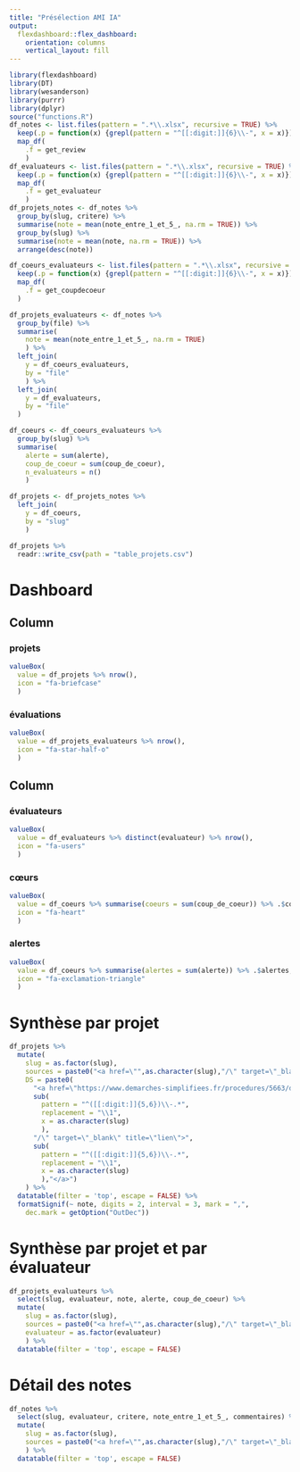 ```yaml
---
title: "Présélection AMI IA"
output: 
  flexdashboard::flex_dashboard:
    orientation: columns
    vertical_layout: fill
---
```


```r
library(flexdashboard)
library(DT)
library(wesanderson)
library(purrr)
library(dplyr)
source("functions.R")
df_notes <- list.files(pattern = ".*\\.xlsx", recursive = TRUE) %>%
  keep(.p = function(x) {grepl(pattern = "^[[:digit:]]{6}\\-", x = x)}) %>%
  map_df(
    .f = get_review
    ) 
df_evaluateurs <- list.files(pattern = ".*\\.xlsx", recursive = TRUE) %>%
  keep(.p = function(x) {grepl(pattern = "^[[:digit:]]{6}\\-", x = x)}) %>%
  map_df(
    .f = get_evaluateur
    ) 
df_projets_notes <- df_notes %>%
  group_by(slug, critere) %>% 
  summarise(note = mean(note_entre_1_et_5_, na.rm = TRUE)) %>%
  group_by(slug) %>%
  summarise(note = mean(note, na.rm = TRUE)) %>%
  arrange(desc(note))

df_coeurs_evaluateurs <- list.files(pattern = ".*\\.xlsx", recursive = TRUE) %>%
  keep(.p = function(x) {grepl(pattern = "^[[:digit:]]{6}\\-", x = x)}) %>%
  map_df(
    .f = get_coupdecoeur
  ) 

df_projets_evaluateurs <- df_notes %>%
  group_by(file) %>% 
  summarise(
    note = mean(note_entre_1_et_5_, na.rm = TRUE)
    ) %>%
  left_join(
    y = df_coeurs_evaluateurs, 
    by = "file"
    ) %>%
  left_join(
    y = df_evaluateurs, 
    by = "file"
  )

df_coeurs <- df_coeurs_evaluateurs %>%
  group_by(slug) %>%
  summarise(
    alerte = sum(alerte), 
    coup_de_coeur = sum(coup_de_coeur), 
    n_evaluateurs = n()
    )

df_projets <- df_projets_notes %>% 
  left_join(
    y = df_coeurs, 
    by = "slug"
    ) 

df_projets %>%
  readr::write_csv(path = "table_projets.csv")
```
Dashboard {data-icon="fa-tachometer" data-orientation="columns"}
=====================================

Column {data-width=500}
-------------------------------------

### projets {.value-box}

```r
valueBox(
  value = df_projets %>% nrow(), 
  icon = "fa-briefcase"
  )
```

### évaluations {.value-box}

```r
valueBox(
  value = df_projets_evaluateurs %>% nrow(), 
  icon = "fa-star-half-o"
  )
```

Column {data-width=500}
-------------------------------------

### évaluateurs {.value-box}

```r
valueBox(
  value = df_evaluateurs %>% distinct(evaluateur) %>% nrow(), 
  icon = "fa-users"
  )
```

### cœurs  {.value-box}

```r
valueBox(
  value = df_coeurs %>% summarise(coeurs = sum(coup_de_coeur)) %>% .$coeurs, 
  icon = "fa-heart"
  )
```

### alertes  {.value-box}

```r
valueBox(
  value = df_coeurs %>% summarise(alertes = sum(alerte)) %>% .$alertes, 
  icon = "fa-exclamation-triangle"
  )
```

Synthèse par projet {data-icon="fa-table"}
======================================================================

```r
df_projets %>%
  mutate(
    slug = as.factor(slug),
    sources = paste0("<a href=\"",as.character(slug),"/\" target=\"_blank\" title=\"en savoir plus\">", as.character(slug) ,"</a>"), 
    DS = paste0(
      "<a href=\"https://www.demarches-simplifiees.fr/procedures/5663/dossiers/", 
      sub(
        pattern = "^([[:digit:]]{5,6})\\-.*", 
        replacement = "\\1", 
        x = as.character(slug)
        ),
      "/\" target=\"_blank\" title=\"lien\">",
      sub(
        pattern = "^([[:digit:]]{5,6})\\-.*", 
        replacement = "\\1", 
        x = as.character(slug)
        ),"</a>")
    ) %>%
  datatable(filter = 'top', escape = FALSE) %>%
  formatSignif(~ note, digits = 2, interval = 3, mark = ",", 
    dec.mark = getOption("OutDec"))
```

Synthèse par projet et par évaluateur {data-icon="fa-th-large"}
======================================================================

```r
df_projets_evaluateurs %>%
  select(slug, evaluateur, note, alerte, coup_de_coeur) %>%
  mutate(
    slug = as.factor(slug), 
    sources = paste0("<a href=\"",as.character(slug),"/\" target=\"_blank\" title=\"en savoir plus\">", as.character(slug) ,"</a>"),
    evaluateur = as.factor(evaluateur)
    ) %>%
  datatable(filter = 'top', escape = FALSE)
```

Détail des notes {data-icon="fa-search-plus"}
======================================================================

```r
df_notes %>%
  select(slug, evaluateur, critere, note_entre_1_et_5_, commentaires) %>% 
  mutate(
    slug = as.factor(slug), 
    sources = paste0("<a href=\"",as.character(slug),"/\" target=\"_blank\" title=\"en savoir plus\">", as.character(slug) ,"</a>")
    ) %>%
  datatable(filter = 'top', escape = FALSE)
```

